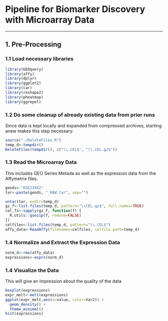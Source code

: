 # Pipeline for Biomarker Discovery with Microarray Data

------------------------------------------------------------------------

## 1. Pre-Processing

### 1.1 Load necessary libraries

```r
library(GEOquery)
library(affy)
library(dplyr)
library(ggplot2)
library(car)
library(reshape2)        
library(pheatmap)
library(ggrepel)
```

### 1.2 Do some cleanup of already existing data from prior runs

Since data is kept locally and expanded from compressed archives, starting anew makes this step necessary.

```r
source("./DeleteFiles.R")
temp_d<-tempdir()
DeleteFiles(tempdir(), c("\\.CEL$", "\\.CEL.gz$"))
```

### 1.3 Read the Microarray Data

This includes GEO Series Metada as well as the expression data from the Affymetrix files.

```r
geods<-"GSE21942"
tar<-paste(geods, "_RAW.tar", sep="")

untar(tar, exdir=temp_d)
gz_f<-list.files(temp_d, pattern="\\CEL.gz$", full.names=TRUE)
cel_fs<-sapply(gz_f, function(f) {
  R.utils::gunzip(f, remove=FALSE)
})
celfiles<-list.files(temp_d, pattern="\\.CEL$")
affy_data<-ReadAffy(filenames=celfiles, celfile.path=temp_d)
```

### 1.4 Normalize and Extract the Expression Data
```r
norm_d<-rma(affy_data)
expressions<-exprs(norm_d)
```

### 1.4 Visualize the Data

This will give an impression about the quality of the data 
```r
boxplot(expressions)
expr_melt<-melt(expressions)
ggplot(expr_melt,aes(x=value, color=Var2)) +
  geom_density() +
  theme_minimal()
hist(expressions)
```


